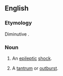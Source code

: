 {{also|Eppy}}
==English==

===Etymology===
Diminutive {{suffix|en|epileptic|y}}.

===Noun===
{{en-noun}}

# {{lb|en|colloquial}} An [[epileptic]] [[shock]].
# {{lb|en|colloquial|by extension}} A [[tantrum]] or [[outburst]].